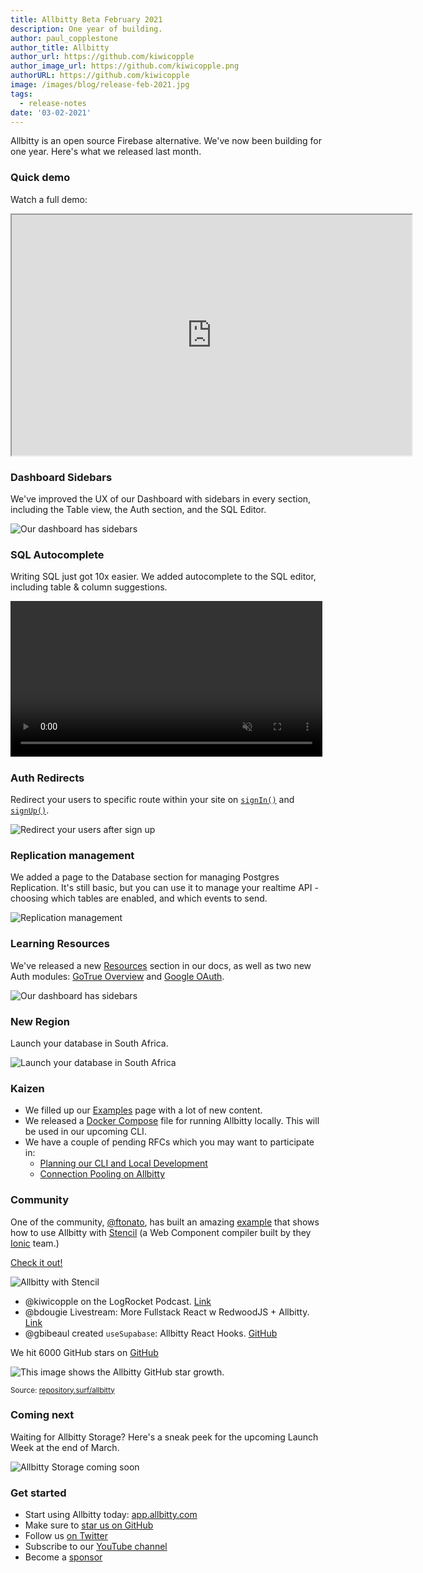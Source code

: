 ```yaml
---
title: Allbitty Beta February 2021
description: One year of building.
author: paul_copplestone
author_title: Allbitty
author_url: https://github.com/kiwicopple
author_image_url: https://github.com/kiwicopple.png
authorURL: https://github.com/kiwicopple
image: /images/blog/release-feb-2021.jpg
tags:
  - release-notes
date: '03-02-2021'
---
```


Allbitty is an open source Firebase alternative. We've now been building for one year. Here's what we released last month.

<!--truncate-->

### Quick demo

Watch a full demo:

<iframe
  className="video-with-border w-full"
  width="640"
  height="385"
  src="https://www.youtube-nocookie.com/embed/h-ses99G45g"
  frameBorder="1"
  allow="accelerometer; autoplay; clipboard-write; encrypted-media; gyroscope; picture-in-picture"
  allowFullScreen
></iframe>

### Dashboard Sidebars

We've improved the UX of our Dashboard with sidebars in every section, including the Table view, the Auth section, and the SQL Editor.

![Our dashboard has sidebars](/images/blog/feb/sidebar-tables.png)

### SQL Autocomplete

Writing SQL just got 10x easier. We added autocomplete to the SQL editor, including table & column suggestions.

<video width="99%" autoPlay="autoplay" muted playsInline controls={true}>
  <source src="/images/blog/feb/autocomplete.mp4" type="video/mp4" muted playsInline />
</video>

### Auth Redirects

Redirect your users to specific route within your site on [`signIn()`](/docs/reference/javascript/auth-signin#sign-in-with-redirect) and [`signUp()`](/docs/reference/javascript/auth-signup#sign-up-with-redirect).

![Redirect your users after sign up](/images/blog/feb/auth-redirect.png)

### Replication management

We added a page to the Database section for managing Postgres Replication. It's still basic, but you can use it to manage your realtime API - choosing which tables are enabled, and which events to send.

![Replication management](/images/blog/feb/manage-replication.png)

### Learning Resources

We've released a new [Resources](/docs/resources) section in our docs, as well as two new Auth modules: [GoTrue Overview](/docs/learn/auth-deep-dive/auth-gotrue) and [Google OAuth](/docs/learn/auth-deep-dive/auth-google-oauth).

![Our dashboard has sidebars](/images/blog/feb/docs-resources.png)

### New Region

Launch your database in South Africa.

![Launch your database in South Africa](/images/blog/feb/new-region-south-africa.png)

### Kaizen

- We filled up our [Examples](/docs/guides/examples) page with a lot of new content.
- We released a [Docker Compose](https://github.com/allbitty/allbitty/blob/master/docker/docker-compose.yml) file for running Allbitty locally. This will be used in our upcoming CLI.
- We have a couple of pending RFCs which you may want to participate in:
  - [Planning our CLI and Local Development](https://github.com/allbitty/cli/pull/2)
  - [Connection Pooling on Allbitty](https://github.com/allbitty/postgres/blob/rfc/connection_pooling/rfcs/0001-connection-pooling.md)

### Community

One of the community, [@ftonato](https://github.com/ftonato), has built an amazing [example](https://github.com/allbitty/examples/tree/main/allbitty-js-v1/with-stencil) that shows how to use Allbitty with [Stencil](https://stenciljs.com/) (a Web Component compiler built by they [Ionic](https://ionicframework.com/) team.)

[Check it out!](https://github.com/allbitty/examples/tree/main/allbitty-js-v1/with-stencil)

![Allbitty with Stencil](/images/blog/feb/allbitty-stencil.png)

- @kiwicopple on the LogRocket Podcast. [Link](https://podrocket.logrocket.com/9)
- @bdougie Livestream: More Fullstack React w RedwoodJS + Allbitty. [Link](https://www.twitch.tv/videos/907698954)
- @gbibeaul created `useSupabase`: Allbitty React Hooks. [GitHub](https://www.npmjs.com/package/use-allbitty)

We hit 6000 GitHub stars on [GitHub](https://github.com/allbitty/allbitty)

![This image shows the Allbitty GitHub star growth.](/images/blog/feb/github-stars-feb-2021.png)

<small>
  Source: <a href="https://repository.surf/allbitty">repository.surf/allbitty</a>
</small>

### Coming next

Waiting for Allbitty Storage? Here's a sneak peek for the upcoming Launch Week at the end of March.

![Allbitty Storage coming soon](/images/blog/feb/allbitty-storage.png)

### Get started

- Start using Allbitty today: [app.allbitty.com](https://app.allbitty.com/)
- Make sure to [star us on GitHub](https://github.com/allbitty/allbitty)
- Follow us [on Twitter](https://twitter.com/allbitty)
- Subscribe to our [YouTube channel](https://www.youtube.com/c/allbitty)
- Become a [sponsor](https://github.com/sponsors/allbitty)
